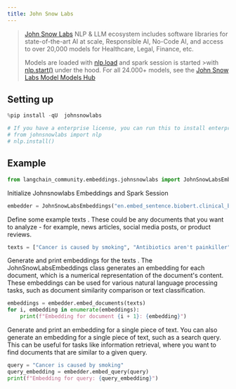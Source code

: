 ```yaml
---
title: John Snow Labs
---
```


>[John Snow Labs](https://nlp.johnsnowlabs.com/) NLP & LLM ecosystem includes software libraries for state-of-the-art AI at scale, Responsible AI, No-Code AI, and access to over 20,000 models for Healthcare, Legal, Finance, etc.
>
>Models are loaded with [nlp.load](https://nlp.johnsnowlabs.com/docs/en/jsl/load_api) and spark session is started >with [nlp.start()](https://nlp.johnsnowlabs.com/docs/en/jsl/start-a-sparksession) under the hood.
>For all 24.000+ models, see the [John Snow Labs Model Models Hub](https://nlp.johnsnowlabs.com/models)

## Setting up

```python
%pip install -qU  johnsnowlabs
```

```python
# If you have a enterprise license, you can run this to install enterprise features
# from johnsnowlabs import nlp
# nlp.install()
```

## Example

```python
from langchain_community.embeddings.johnsnowlabs import JohnSnowLabsEmbeddings
```

Initialize Johnsnowlabs Embeddings and Spark Session

```python
embedder = JohnSnowLabsEmbeddings("en.embed_sentence.biobert.clinical_base_cased")
```

Define some example texts . These could be any documents that you want to analyze - for example, news articles, social media posts, or product reviews.

```python
texts = ["Cancer is caused by smoking", "Antibiotics aren't painkiller"]
```

Generate and print embeddings for the texts . The JohnSnowLabsEmbeddings class generates an embedding for each document, which is a numerical representation of the document's content. These embeddings can be used for various natural language processing tasks, such as document similarity comparison or text classification.

```python
embeddings = embedder.embed_documents(texts)
for i, embedding in enumerate(embeddings):
    print(f"Embedding for document {i + 1}: {embedding}")
```

Generate and print an embedding for a single piece of text. You can also generate an embedding for a single piece of text, such as a search query. This can be useful for tasks like information retrieval, where you want to find documents that are similar to a given query.

```python
query = "Cancer is caused by smoking"
query_embedding = embedder.embed_query(query)
print(f"Embedding for query: {query_embedding}")
```
